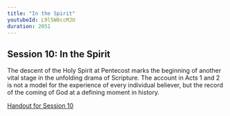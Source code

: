 ```yaml
---
title: "In the Spirit"
youtubeId: L9l5W8ccMJU
duration: 2051
---
```


## Session 10: In the Spirit

The descent of the Holy Spirit at Pentecost marks the beginning of another vital stage in the unfolding drama of Scripture. The account in Acts 1 and 2 is not a model for the experience of every individual believer, but the record of the coming of God at a defining moment in history.

<a href="handouts/en/10.pdf" target="_blank">Handout for Session 10</a>